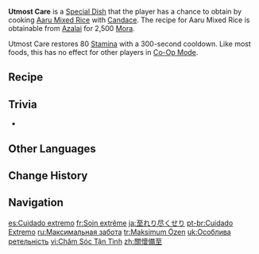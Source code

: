 {{Food Infobox
|id              = 108468
|description     = The aroma of this dish hits your nose long before it can be plated up. It would seem that Candace's adept guardianship also extends to sustaining appetites... But, uh, this really is an extraordinary amount of Aaru Mixed Rice. How are you supposed to deal with this mountain of "overflowing consideration"?
|desc_basic      = 
|type            = Adventurer's Dishes
|effectType      = Stamina Increase
|effect          = Restores '''80''' Stamina.
|eff_att1        = Stamina
|eff_att2        = Stamina Restore
|quality         = 2
|character       = Candace
|base            = Aaru Mixed Rice
}}
'''Utmost Care''' is a [[Special Dish]] that the player has a chance to obtain by cooking [[Aaru Mixed Rice]] with [[Candace]]. The recipe for Aaru Mixed Rice is obtainable from [[Azalai]] for 2,500 [[Mora]].

Utmost Care restores 80 [[Stamina]] with a 300-second cooldown. Like most foods, this has no effect for other players in [[Co-Op Mode]].

==Recipe==
{{Recipe
|Rice = 3
|Flour = 2
|Glabrous Beans = 2
|Tomato = 2
|character = Candace
|sort = Rice;Flour;Glabrous Beans;Tomato
|type = Cooking
}}

==Trivia==
* {{Mail Attachments by Category List}}

==Other Languages==
{{Other Languages
|en      = Utmost Care
|zhs     = 关怀备至
|zhs_rm  = Guānhuái Bèizhì
|zht     = 關懷備至
|zht_rm  = Guānhuái Bèizhì
|zh_tl   = Utmost Care
|ja      = 至れり尽くせり
|ja_rm   = Itareri Tsukuseri
|ja_tl   = More Than Satisfactory
|ko      = 지극정성
|ko_tl   = Devoted Care
|es      = Cuidado extremo
|es_tl   = Extreme Care
|fr      = Soin extrême
|fr_tl   = Extreme Care
|ru      = Максимальная забота
|ru_tl   = Maximum Care
|th      = Utmost Care
|vi      = Chăm Sóc Tận Tình
|vi_tl   = Devoted Care
|de      = Mit größter Hingabe
|de_tl   = With Utmost Care
|id      = Utmost Care
|pt      = Cuidado Extremo
|pt_tl   = 
|tr      = Maksimum Özen
|tr_tl   = Maximum Care
|it      = Massima cura
|it_tl   = 
}}

==Change History==
{{Change History|3.1}}

==Navigation==
{{Food Navbox|type=Special Dishes}}

[[es:Cuidado extremo]]
[[fr:Soin extrême]]
[[ja:至れり尽くせり]]
[[pt-br:Cuidado Extremo]]
[[ru:Максимальная забота]]
[[tr:Maksimum Özen]]
[[uk:Особлива ретельність]]
[[vi:Chăm Sóc Tận Tình]]
[[zh:關懷備至]]